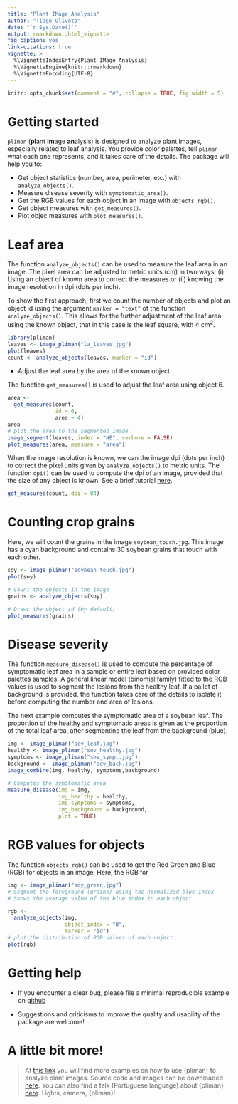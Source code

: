 ```yaml
---
title: "Plant IMage Analysis"
author: "Tiago Olivoto"
date: "`r Sys.Date()`"
output: rmarkdown::html_vignette
fig_caption: yes
link-citations: true
vignette: >
  %\VignetteIndexEntry{Plant IMage Analysis}
  %\VignetteEngine{knitr::rmarkdown}
  %\VignetteEncoding{UTF-8}
---
```


```r
knitr::opts_chunk$set(comment = "#", collapse = TRUE, fig.width = 5)
```

# Getting started
`pliman` (**pl**ant **im**age **an**alysis) is designed to analyze plant images, especially related to leaf analysis. You provide color palettes, tell `pliman` what each one represents, and it takes care of the details. The package will help you to:

* Get object statistics (number, area, perimeter, etc.) with `analyze_objects()`.
* Measure disease severity with `symptomatic_area()`.
* Get the RGB values for each object in an image with `objects_rgb()`.
* Get object measures with `get_measures()`.
* Plot objec measures with `plot_measures()`.


# Leaf area
The function `analyze_objects()` can be used to measure the leaf area in an image. The pixel area can be adjusted to metric units (cm) in two ways: (i) Using an object of known area to correct the measures or (ii) knowing the image resolution in dpi (dots per inch).

To show the first approach, first we count the number of objects and plot an object id using the argument `marker = "text"` of the function `analyze_objects()`. This allows for the further adjustment of the leaf area using the known object, that in this case is the leaf square, with 4 cm$^2$.



```r
library(pliman)
leaves <- image_pliman("la_leaves.jpg")
plot(leaves)
count <- analyze_objects(leaves, marker = "id")
```


- Adjust the leaf area by the area of the known object

The function `get_measures()` is used to adjust the leaf area using object 6.

```r
area <- 
  get_measures(count,
               id = 6,
               area ~ 4)
area
# plot the area to the segmented image
image_segment(leaves, index = "NB", verbose = FALSE)
plot_measures(area, measure = "area")

```


When the image resolution is known, we can the image dpi (dots per inch) to correct the pixel units given by `analyze_objects()` to metric units. The function `dpi()` can be used to compute the dpi of an image, provided that the size of any object is known. See a brief tutorial [here](https://www.youtube.com/watch?v=Rh10_pLgeng).
```r
get_measures(count, dpi = 84)
```



# Counting crop grains 

Here, we will count the grains in the image `soybean_touch.jpg`. This image has a cyan background and contains 30 soybean grains that touch with each other.

```r
soy <- image_pliman("soybean_touch.jpg")
plot(soy)

# Count the objects in the image
grains <- analyze_objects(soy)

# Draws the object id (by default)
plot_measures(grains)
```



# Disease severity
The function `measure_disease()` is used to compute the percentage of symptomatic leaf area in a sample or entire leaf based on provided color palettes samples. A general linear model (binomial family) fitted to the RGB values is used to segment the lesions from the healthy leaf. If a pallet of background is provided, the function takes care of the details to isolate it before computing the number and area of lesions.

The next example computes the symptomatic area of a soybean leaf. The proportion of the healthy and symptomatic areas is given as the proportion of the total leaf area, after segmenting the leaf from the background (blue).

```r
img <- image_pliman("sev_leaf.jpg")
healthy <- image_pliman("sev_healthy.jpg")
symptoms <- image_pliman("sev_sympt.jpg")
background <- image_pliman("sev_back.jpg")
image_combine(img, healthy, symptoms,background)

# Computes the symptomatic area
measure_disease(img = img,
                img_healthy = healthy,
                img_symptoms = symptoms,
                img_background = background,
                plot = TRUE)
```


# RGB values for objects
The function `objects_rgb()` can be used to get the Red Green and Blue (RGB) for objects in an image. Here, the RGB for 

```r
img <- image_pliman("soy_green.jpg")
# Segment the foreground (grains) using the normalized blue index
# Shows the average value of the blue index in each object

rgb <- 
  analyze_objects(img,
                  object_index = "B",
                  marker = "id")
# plot the distribution of RGB values of each object
plot(rgb)
```



# Getting help

-   If you encounter a clear bug, please file a minimal reproducible example on [github](https://github.com/TiagoOlivoto/pliman/issues)

-   Suggestions and criticisms to improve the quality and usability of the package are welcome!

# <i class="fas fa-scroll"></i> A little bit more!

<!-- inicio font awesome -->
<script src="https://kit.fontawesome.com/1f72d6921a.js" crossorigin="anonymous"></script>

> At [this link](https://tiagoolivoto.github.io/paper_pliman/code.html) you will find more examples on how to use {pliman} to analyze plant images. Source code and images can be downloaded [here](https://github.com/TiagoOlivoto/paper_pliman/archive/refs/heads/master.zip). You can also find a talk (Portuguese language) about {pliman} [here](https://www.youtube.com/watch?v=ElvUVlPocgA). <i class="far fa-lightbulb"></i>Lights, <i class="fas fa-camera"></i>camera, {pliman}!
